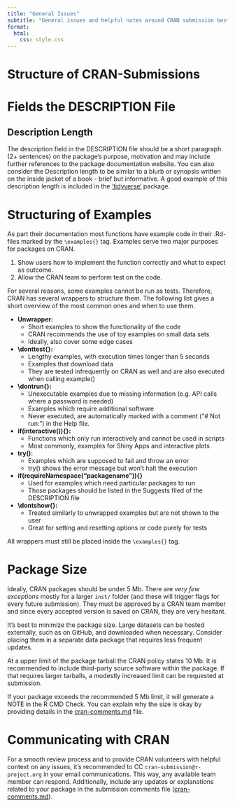 ```yaml
---
title: "General Issues"
subtitle: "General issues and helpful notes around CRAN submission best practices."
format: 
  html:
    css: style.css
---
```


# Structure of CRAN-Submissions

<!-- I would add a section about the path of packages when they are submitted to CRAN.
Where do they end up and who will look at them etc... -->

# Fields the DESCRIPTION File

<!-- I suggest writing a short overview of the most common and important fields of the DESCRIPTION -->

## Description Length

The description field in the DESCRIPTION file should be a short paragraph (2+ sentences) on the package's purpose, motivation and may include further references to the package documentation website. You can also consider the Description length to be similar to a blurb or synopsis written on the inside jacket of a book - brief but informative. A good example of this description length is included in the ['tidyverse'](https://github.com/tidyverse/tidyverse/blob/main/DESCRIPTION#L8-L12) package.

# Structuring of Examples 

As part their documentation most functions have example code in their .Rd-files marked by the `\examples{}` tag. 
Examples serve two major purposes for packages on CRAN.

1. Show users how to implement the function correctly and what to expect as outcome.
2. Allow the CRAN team to perform test on the code.

For several reasons, some examples cannot be run as tests. Therefore, CRAN has several wrappers to structure them. The following list gives a short overview of the most common ones and when to use them.

* **Unwrapper:**
  + Short examples to show the functionality of the code
  + CRAN recommends the use of toy examples on small data sets
  + Ideally, also cover some edge cases


* **\\donttest{}:** 
  + Lengthy examples, with execution times longer than 5 seconds
  + Examples that download data
  + They are tested infrequently on CRAN as well and are also executed when calling example()
  
* **\\dontrun{}:**
  + Unexecutable examples due to missing information (e.g. API calls where a password is needed)
  + Examples which require additional software
  + Never executed, are automatically marked with a comment ("# Not run:") in the Help file. 
  
* **if(interactive()){}:**
  + Functions which only run interactively and cannot be used in scripts
  + Most commonly, examples for Shiny Apps and interactive plots
  
* **try():**
  + Examples which are supposed to fail and throw an error
  + try() shows the error message but won't halt the execution
  
* **if(requireNamespace("packagename")){}**
  + Used for examples which need particular packages to run
  + Those packages should be listed in the Suggests filed of the DESCRIPTION file
  
* **\\dontshow{}:**
  + Treated similarly to unwrapped examples but are not shown to the user
  + Great for setting and resetting options or code purely for tests 
  


:::{.callout-important}

All wrappers must still be placed inside the `\examples{}` tag. 

:::

# Package Size

Ideally, CRAN packages should be under 5 Mb. There are *very few exceptions* mostly for a larger `inst/` folder (and these will trigger flags for every future submission). They must be approved by a CRAN team member and since every accepted version is saved on CRAN, they are very hesitant.

It's best to minimize the package size. Large datasets can be hosted externally, such as on GitHub, and downloaded when necessary. Consider placing them in a separate data package that requires less frequent updates.

At a upper limit of the package tarball the CRAN policy states 10 Mb. It is recommended to include third-party source software within the package. If that requires larger tarballs, a modestly increased limit can be requested at submission.

:::callout-tip

If your package exceeds the recommended 5 Mb limit, it will generate a NOTE in the R CMD Check. You can explain why the size is okay by providing details in the [cran-comments.md](https://usethis.r-lib.org/reference/use_cran_comments.html) file.

:::


# Communicating with CRAN

For a smooth review process and to provide CRAN volunteers with helpful context on any issues, it’s recommended to CC `cran-submission@r-project.org` in your email communications. This way, any available team member can respond. Additionally, include any updates or explanations related to your package in the submission comments file ([cran-comments.md](https://usethis.r-lib.org/reference/use_cran_comments.html)).
